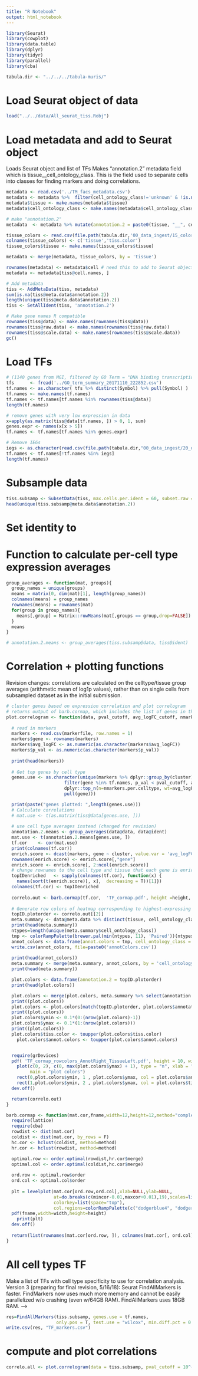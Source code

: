 ```yaml
---
title: "R Notebook"
output: html_notebook
---
```


```r
library(Seurat)
library(cowplot)
library(data.table)
library(dplyr)
library(tidyr)
library(parallel)
library(cba)

tabula.dir <- "../../../tabula-muris/"
```

# Load Seurat object of data
```r
load("../../data/All_seurat_tiss.Robj")
```

# Load metadata and add to Seurat object
Loads Seurat object and list of TFs
Makes "annotation.2" metadata field which is tissue__cell_ontology_class. This is the field used to separate cells into classes for finding markers and doing correlations.
```r
metadata <- read.csv('../TM_facs_metadata.csv')
metadata <- metadata %>%  filter(cell_ontology_class!='unknown' & !is.na(tissue) & !is.na(cell_ontology_class))
metadata$tissue <- make.names(metadata$tissue)
metadata$cell_ontology_class <- make.names(metadata$cell_ontology_class)

# make "annotation.2"
metadata  <- metadata %>% mutate(annotation.2 = paste0(tissue, "__", cell_ontology_class))

tissue_colors <- read.csv(file.path(tabula.dir,'00_data_ingest/15_color_palette/tissue_colors.csv'))
colnames(tissue_colors) <- c('tissue','tiss.color')
tissue_colors$tissue <- make.names(tissue_colors$tissue)

metadata <- merge(metadata, tissue_colors, by = 'tissue')

rownames(metadata) <- metadata$cell # need this to add to Seurat object
metadata <- metadata[tiss@cell.names, ]

# Add metadata
tiss <- AddMetaData(tiss, metadata)
sum(is.na(tiss@meta.data$annotation.2))
length(unique(tiss@meta.data$annotation.2))
tiss <- SetAllIdent(tiss, 'annotation.2')

# Make gene names R compatible
rownames(tiss@data) <- make.names(rownames(tiss@data))
rownames(tiss@raw.data) <- make.names(rownames(tiss@raw.data))
rownames(tiss@scale.data) <- make.names(rownames(tiss@scale.data))
gc()
```

# Load TFs 
```r
# (1140 genes from MGI, filtered by GO Term = "DNA binding transcription factor activity", GO ID ?)
tfs      <- fread('../GO_term_summary_20171110_222852.csv')
tf.names <- as.character( tfs %>% distinct(Symbol) %>% pull(Symbol) )
tf.names <- make.names(tf.names)
tf.names <- tf.names[tf.names %in% rownames(tiss@data)]
length(tf.names)

# remove genes with very low expression in data
x=apply(as.matrix(tiss@data[tf.names, ]) > 0, 1, sum) 
genes.expr <- names(x[x > 5])
tf.names <- tf.names[tf.names %in% genes.expr]

# Remove IEGs
iegs <- as.character(read.csv(file.path(tabula.dir,"00_data_ingest/20_dissociation_genes/genes_affected_by_dissociation_unix.csv"), header = T)[,1])
tf.names <- tf.names[!tf.names %in% iegs]
length(tf.names)
```

# Subsample data
```r
tiss.subsamp <- SubsetData(tiss, max.cells.per.ident = 60, subset.raw = T)
head(unique(tiss.subsamp@meta.data$annotation.2))
```

# Set identity to 

# Function to calculate per-cell type expression averages
```r
group_averages <- function(mat, groups){
  group_names = unique(groups)
  means = matrix(0, dim(mat)[1], length(group_names))
  colnames(means) = group_names
  rownames(means) = rownames(mat)
  for(group in group_names){
    means[,group] = Matrix::rowMeans(mat[,groups == group,drop=FALSE])
  }
  means
}

# annotation.2.means <- group_averages(tiss.subsamp@data, tiss@ident)

```

# Correlation + plotting functions
Revision changes: correlations are calculated on the celltype/tissue group averages (arithmetic mean of log1p values),
rather than on single cells from subsampled dataset as in the initial submission.
```r
# cluster genes based on expression correlation and plot correlogram
# returns output of barb.cormap, which includes the list of genes in the order they appear in the correlogram
plot.correlogram <- function(data, pval_cutoff, avg_logFC_cutoff, nmarkers.per.celltype, markerfile="TF_markers.csv",height=10){
  
  # read in markers
  markers <- read.csv(markerfile, row.names = 1)
  markers$gene <- rownames(markers)
  markers$avg_logFC <- as.numeric(as.character(markers$avg_logFC))
  markers$p_val <- as.numeric(as.character(markers$p_val))
  
  print(head(markers))
  
  # Get top genes by cell type
  genes.use <- as.character(unique(markers %>% dplyr::group_by(cluster) %>% 
                      filter(gene %in% tf.names, p_val < pval_cutoff, avg_logFC > avg_logFC_cutoff) %>% 
                      dplyr::top_n(n=nmarkers.per.celltype, wt=avg_logFC) %>% 
                      pull(gene)))

  print(paste("genes plotted: ",length(genes.use)))
  # Calculate correlations
  # mat.use <- t(as.matrix(tiss@data[genes.use, ]))
  
  # use cell type averages instead (changed for revision)
  annotation.2.means <- group_averages(data@data, data@ident)
  mat.use <- t(annotation.2.means[genes.use, ])
  tf.cor    <- cor(mat.use)
  print(colnames(tf.cor))
  enrich.score <- dcast(markers, gene ~ cluster, value.var = 'avg_logFC')
  rownames(enrich.score) <- enrich.score[,"gene"]
  enrich.score <- enrich.score[, 2:ncol(enrich.score)]
  # change rownames to the cell type and tissue that each gene is enriched in (ordering by avg_logFC above)
  topIDenriched   <- sapply(colnames(tf.cor), function(x) {
    names(sort(t(enrich.score)[, x],  decreasing = T))[1]}) 
  colnames(tf.cor) <- topIDenriched
  
  correlo.out <- barb.cormap(tf.cor,  'TF_cormap.pdf', height =height, width = height)
  
  # Generate row colors of heatmap corresponding to highest-expressing cell type
  topID.plotorder <- correlo.out[[2]]
  meta.summary <- data@meta.data %>% distinct(tissue, cell_ontology_class, tiss.color, annotation.2)
  print(head(meta.summary))
  ntypes=length(unique(meta.summary$cell_ontology_class))
  tmp <- colorRampPalette(brewer.pal(min(ntypes, 11), 'Paired'))(ntypes)
  annot_colors <- data.frame(annot.colors = tmp, cell_ontology_class = unique(meta.summary$cell_ontology_class))
  write.csv(annot_colors, file=paste0('annotColors.csv'))
  
  print(head(annot_colors))
  meta.summary <- merge(meta.summary, annot_colors, by = 'cell_ontology_class')
  print(head(meta.summary))

  plot.colors <- data.frame(annotation.2 = topID.plotorder)
  print(head(plot.colors))

  plot.colors <- merge(plot.colors, meta.summary %>% select(annotation.2, annot.colors, tiss.color), by = 'annotation.2')
  print((plot.colors))
  plot.colors <- plot.colors[match(topID.plotorder, plot.colors$annotation.2), ]
  print((plot.colors))
  plot.colors$ymin <- 0.1*(0:(nrow(plot.colors)-1))
  plot.colors$ymax <- 0.1*(1:(nrow(plot.colors)))
  print((plot.colors))
  plot.colors$tiss.color <- toupper(plot.colors$tiss.color)
    plot.colors$annot.colors <- toupper(plot.colors$annot.colors)


  require(grDevices)
  pdf( 'TF_cormap_rowcolors_AnnotRight_TissueLeft.pdf', height = 10, width = 4)
    plot(c(0, 2), c(0, max(plot.colors$ymax) + 1), type = "n", xlab = "", ylab = "",
         main = "plot colors")
    rect(0,plot.colors$ymin, 1 , plot.colors$ymax, col = plot.colors$annot.colors, border = NA)
    rect(1,plot.colors$ymin, 2 , plot.colors$ymax, col = plot.colors$tiss.color, border = NA)
  dev.off()

  return(correlo.out)
}

barb.cormap <- function(mat.cor,fname,width=12,height=12,method="complete",cex=0.5,mincor=-1,maxcor=1){
  require(lattice)
  require(cba)
  rowdist <- dist(mat.cor)
  coldist <- dist(mat.cor, by_rows = F)
  hc.cor <- hclust(coldist, method=method)
  hr.cor <- hclust(rowdist, method=method)

  optimal.row <- order.optimal(rowdist,hr.cor$merge)
  optimal.col <- order.optimal(coldist,hc.cor$merge)
 
  ord.row <- optimal.row$order
  ord.col <- optimal.col$order
  
  plt = levelplot(mat.cor[ord.row,ord.col],xlab=NULL,ylab=NULL,
                  at=do.breaks(c(mincor-0.01,maxcor+0.01),19),scales=list(x=list(rot=90),cex=cex),
                  colorkey=list(space="top"),
                  col.regions=colorRampPalette(c("dodgerblue4", "dodgerblue", "white", "lightcoral", "firebrick4"), space="Lab"))
  pdf(fname,width=width,height=height)
    print(plt)
  dev.off()
  
  return(list(rownames(mat.cor[ord.row, ]), colnames(mat.cor[, ord.col]), plt, hc.cor, hr.cor))
}

```

# All cell types TF
Make a list of TFs with cell type specificity to use for correlation analysis.
Version 3 (preparing for final revision, 5/16/18): Seurat FindAllMarkers is faster. FindMarkers now uses much more memory and cannot be easily parallelized w/o crashing (even w/64GB RAM). FindAllMarkers uses 18GB RAM. -->
```r
res=FindAllMarkers(tiss.subsamp, genes.use = tf.names,
                   only.pos = T, test.use = "wilcox", min.diff.pct = 0.1, print.bar = F, do.print = T)
write.csv(res, "TF_markers.csv")
```
# compute and plot correlations
```r
correlo.all <- plot.correlogram(data = tiss.subsamp, pval_cutoff = 10^-3.5, avg_logFC_cutoff = 0.15, nmarkers.per.celltype = 6, height = 30)
```


